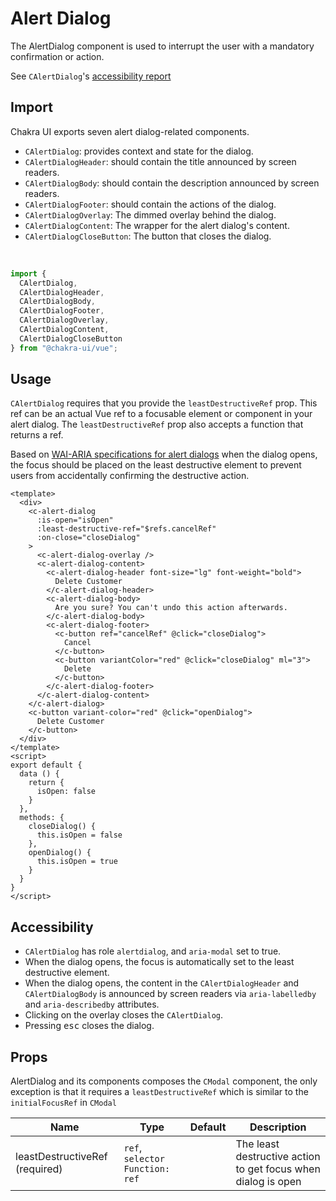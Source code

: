 
<SEO
  title="Alert Dialog"
  description="The AlertDialog component is used to interrupt the user with a mandatory confirmation or action."
/>

# Alert Dialog

The AlertDialog component is used to interrupt the user with a mandatory confirmation
or action.

See `CAlertDialog`'s <a href="https://github.com/chakra-ui/chakra-ui-vue/blob/master/packages/chakra-ui-core/src/CAlertDialog/accessibility.md">accessibility report</a>

## Import

Chakra UI exports seven alert dialog-related components.

- `CAlertDialog`: provides context and state for the dialog.
- `CAlertDialogHeader`: should contain the title announced by screen readers.
- `CAlertDialogBody`: should contain the description announced by screen readers.
- `CAlertDialogFooter`: should contain the actions of the dialog.
- `CAlertDialogOverlay`: The dimmed overlay behind the dialog.
- `CAlertDialogContent`: The wrapper for the alert dialog's content.
- `CAlertDialogCloseButton`: The button that closes the dialog.

<br />

```js
import {
  CAlertDialog,
  CAlertDialogHeader,
  CAlertDialogBody,
  CAlertDialogFooter,
  CAlertDialogOverlay,
  CAlertDialogContent,
  CAlertDialogCloseButton
} from "@chakra-ui/vue";
```

## Usage

`CAlertDialog` requires that you provide the `leastDestructiveRef` prop. This ref can be an actual
Vue ref to a focusable element or component in your alert dialog. The `leastDestructiveRef` prop also accepts
a function that returns a ref.

Based on [WAI-ARIA specifications for alert dialogs](https://www.w3.org/TR/wai-aria-practices/#alertdialog)
when the dialog opens, the focus should be placed on the least destructive element
to prevent users from accidentally confirming the destructive action.

```vue live=true
<template>
  <div>
    <c-alert-dialog
      :is-open="isOpen"
      :least-destructive-ref="$refs.cancelRef"
      :on-close="closeDialog"
    >
      <c-alert-dialog-overlay />
      <c-alert-dialog-content>
        <c-alert-dialog-header font-size="lg" font-weight="bold">
          Delete Customer
        </c-alert-dialog-header>
        <c-alert-dialog-body>
          Are you sure? You can't undo this action afterwards.
        </c-alert-dialog-body>
        <c-alert-dialog-footer>
          <c-button ref="cancelRef" @click="closeDialog">
            Cancel
          </c-button>
          <c-button variantColor="red" @click="closeDialog" ml="3">
            Delete
          </c-button>
        </c-alert-dialog-footer>
      </c-alert-dialog-content>
    </c-alert-dialog>
    <c-button variant-color="red" @click="openDialog">
      Delete Customer
    </c-button>
  </div>
</template>
<script>
export default {
  data () {
    return {
      isOpen: false
    }
  },
  methods: {
    closeDialog() {
      this.isOpen = false
    },
    openDialog() {
      this.isOpen = true
    }
  }
}
</script>
```

## Accessibility

- `CAlertDialog` has role `alertdialog`, and `aria-modal` set to true.
- When the dialog opens, the focus is automatically set to the least destructive
  element.
- When the dialog opens, the content in the `CAlertDialogHeader` and
  `CAlertDialogBody` is announced by screen readers via `aria-labelledby` and
  `aria-describedby` attributes.
- Clicking on the overlay closes the `CAlertDialog`.
- Pressing <kbd>esc</kbd> closes the dialog.


## Props

AlertDialog and its components composes the `CModal` component, the only
exception is that it requires a `leastDestructiveRef` which is similar to the
`initialFocusRef` in `CModal`

| Name                           | Type                              | Default | Description                                                   |
| ------------------------------ | --------------------------------- | ------- | ------------------------------------------------------------- |
| leastDestructiveRef (required) | `ref`, `selector` `Function: ref` |         | The least destructive action to get focus when dialog is open |
